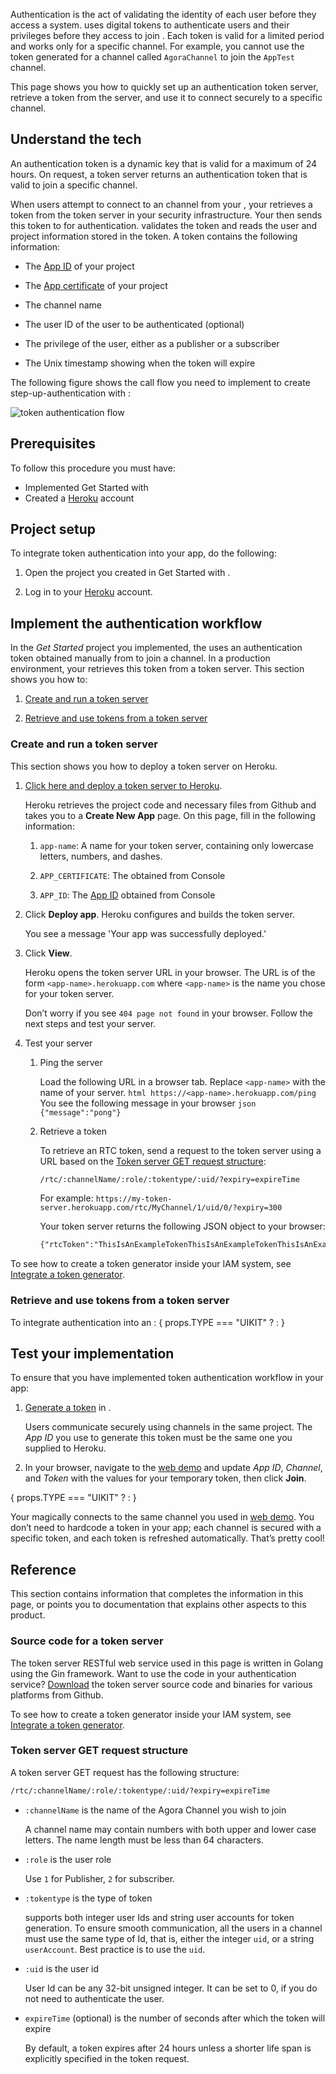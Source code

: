 
Authentication is the act of validating the identity of each user before they access a system. <Vg k="COMPANY" /> uses digital tokens to authenticate users and their privileges before they access <Vg k="AGORA_BACKEND" /> to join <Vpd k="NAME"/>. Each token is valid for a limited period and works only for a specific channel. For example, you cannot use the token generated for a channel called `AgoraChannel` to join the `AppTest` channel.

This page shows you how to quickly set up an authentication token server, retrieve a token from the server, and use it to connect securely to a specific <Vpd k="NAME"/> channel.

## Understand the tech

An authentication token is a dynamic key that is valid for a maximum of 24 hours. On request, a token server returns an authentication token that is valid to join a specific channel.

When users attempt to connect to an <Vg k="COMPANY" /> channel from your <Vpl k="CLIENT" />, your <Vpl k="CLIENT" /> retrieves a token from the token server in your security infrastructure. Your <Vpl k="CLIENT" /> then sends this token to <Vg k="AGORA_BACKEND" /> for authentication. <Vg k="AGORA_BACKEND" /> validates the token and reads the user and project information stored in the token. A token contains the following information:


-   The [App ID](../reference/manage-agora-account#get-the-app-id) of your <Vg k="COMPANY" /> project

-   The [App certificate](../reference/manage-agora-account#get-the-app-certificate) of your <Vg k="COMPANY" /> project

-   The channel name

-   The user ID of the user to be authenticated (optional)

-   The privilege of the user, either as a publisher or a subscriber

-   The Unix timestamp showing when the token will expire

The following figure shows the call flow you need to implement to create step-up-authentication with <Vg k="COMPANY" /> <Vpd k="NAME"/>:

![token authentication flow](/images/video-sdk/authentication-logic.svg)

## Prerequisites

To follow this procedure you must have:

-   Implemented <Link to="../get-started/get-started-sdk?platform={{platform.PATH}}">Get Started with <Vpd k="NAME"/></Link>
-   Created a [Heroku](https://www.heroku.com/) account

## Project setup

To integrate token authentication into your app, do the following:

1.  Open the project you created in <Link to="../get-started/get-started-sdk?platform={{platform.PATH}}">Get Started with <Vpd k="NAME"/></Link>.

2.  Log in to your [Heroku](https://www.heroku.com/) account.

## Implement the authentication workflow

In the *Get Started* project you implemented, the <Vpl k="CLIENT" /> uses an authentication token obtained manually from <Vg k="CONSOLE" /> to join a channel. In a production environment, your <Vpl k="CLIENT" /> retrieves this token from a token server. This section shows you how to:

1.  [Create and run a token server](#create-and-run-a-token-server)

2.  [Retrieve and use tokens from a token server](#retrieve-and-use-tokens-from-a-token-server)

### Create and run a token server

This section shows you how to deploy a token server on Heroku.

1.  [Click here and deploy a token server to Heroku](https://www.heroku.com/deploy/?template=https://github.com/AgoraIO-Community/agora-token-service).

    Heroku retrieves the project code and necessary files from Github and takes you to a **Create New App** page. On this page, fill in the following information:

    1.  `app-name`: A name for your token server, containing only lowercase letters, numbers, and dashes.

    2.  `APP_CERTIFICATE`: The <Vg k="APP-CERTIFICATE-LINK" /> obtained from <Vg k="COMPANY" /> Console

    3.  `APP_ID`: The [App ID](../reference/manage-agora-account#get-the-app-id) obtained from <Vg k="COMPANY" /> Console

2.  Click **Deploy app**. Heroku configures and builds the token server.

    You see a message 'Your app was successfully deployed.'

3.  Click **View**.

    Heroku opens the token server URL in your browser. The URL is of the form `<app-name>.herokuapp.com` where `<app-name>` is the name you chose for your token server.

    Don’t worry if you see `404 page not found` in your browser. Follow the next steps and test your server.

4.  Test your server

    1.  Ping the server

        Load the following URL in a browser tab. Replace `<app-name>` with the name of your server.
            ``` html
            https://<app-name>.herokuapp.com/ping
            ```
        You see the following message in your browser
            ``` json
            {"message":"pong"}
            ```
      2.  Retrieve a token

            To retrieve an RTC token, send a request to the token server using a URL based on the [Token server GET request structure](#token-server-get-request-structure):

            ``` html
            /rtc/:channelName/:role/:tokentype/:uid/?expiry=expireTime
            ```

            For example: `https://my-token-server.herokuapp.com/rtc/MyChannel/1/uid/0/?expiry=300`

            Your token server returns the following JSON object to your browser:

            ``` html
            {"rtcToken":"ThisIsAnExampleTokenThisIsAnExampleTokenThisIsAnExampleTokenThisIsAnExampleTokenThisIsAnExampleToken"}
            ```
To see how to create a token generator inside your IAM system, see [Integrate a token generator](../develop/integrate-token-generation).

### Retrieve and use tokens from a token server

To integrate authentication into an <Vpl k="CLIENT" />:
{ props.TYPE === "UIKIT" ? <ProjectImplementUIKit /> : <ProjectImplement /> }


## Test your implementation

To ensure that you have implemented <Vg k="COMPANY" /> token authentication workflow in your app:

1.  [Generate a token](../reference/manage-agora-account#generate-a-temporary-token) in <Vg k="CONSOLE" />.

    Users communicate securely using channels in the same project. The *App ID* you use to generate this token must be the same one you supplied to Heroku.

2. In your browser, navigate to the [<Vg k="COMPANY" /> web demo](https://webdemo.agora.io/agora-web-showcase/examples/Agora-Web-Tutorial-1to1-Web/) and update _App ID_, _Channel_, and _Token_ with the values for your temporary token, then click **Join**.

{ props.TYPE === "UIKIT" ? <ProjectTestUIKit /> : <ProjectTest /> }

Your <Vpl k="PLATFORM" /> <Vpl k="CLIENT" /> magically connects to the same channel you used in [<Vg k="COMPANY" /> web demo](https://webdemo.agora.io/agora-web-showcase/examples/Agora-Web-Tutorial-1to1-Web/). You don’t need to hardcode a token in your app; each channel is secured with a specific token, and each token is refreshed automatically. That’s pretty cool!

## Reference

This section contains information that completes the information in this page, or points you to documentation that explains other aspects to this product.

### Source code for a token server

The token server RESTful web service used in this page is written in Golang using the Gin framework. Want to use the code in your authentication service? [Download](https://github.com/AgoraIO-Community/agora-token-service/releases/tag/v1.1.1) the token server source code and binaries for various platforms from Github.

To see how to create a token generator inside your IAM system, see [Integrate a token generator](../develop/integrate-token-generation).

### Token server GET request structure

A token server GET request has the following structure:

``` html
/rtc/:channelName/:role/:tokentype/:uid/?expiry=expireTime
```

-   `:channelName` is the name of the Agora Channel you wish to join

    A channel name may contain numbers with both upper and lower case letters. The name length must be less than 64 characters.

-   `:role` is the user role

    Use `1` for Publisher, `2` for subscriber.

-   `:tokentype` is the type of token

    <Vg k="AGORA_BACKEND" /> supports both integer user Ids and string user accounts for token generation. To ensure smooth communication, all the users in a channel must use the same type of Id, that is, either the integer `uid`, or a string `userAccount`. Best practice is to use the `uid`.

-   `:uid` is the user id

    User Id can be any 32-bit unsigned integer. It can be set to 0, if you do not need to authenticate the user.

-   `expireTime` (optional) is the number of seconds after which the token will expire

    By default, a token expires after 24 hours unless a shorter life span is explicitly specified in the token request.

<Reference />